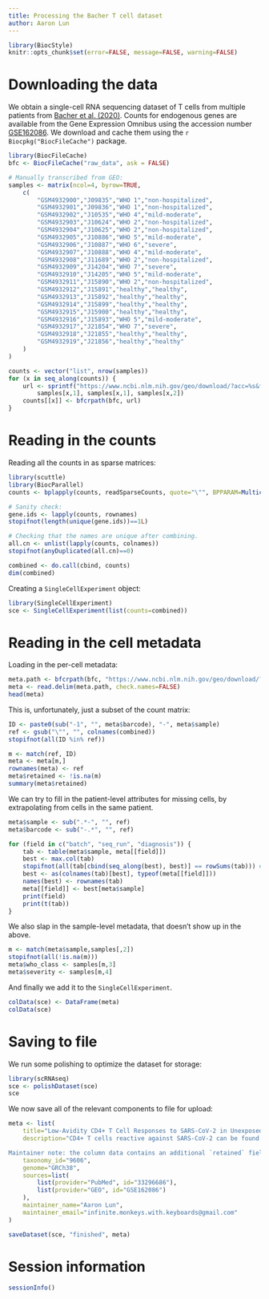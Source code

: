 ```yaml
---
title: Processing the Bacher T cell dataset
author: Aaron Lun
---
```


```r
library(BiocStyle)
knitr::opts_chunk$set(error=FALSE, message=FALSE, warning=FALSE)
```

# Downloading the data

We obtain a single-cell RNA sequencing dataset of T cells from multiple patients from [Bacher et al. (2020)](https://doi.org/10.1016/j.immuni.2020.11.016).
Counts for endogenous genes are available from the Gene Expression Omnibus
using the accession number [GSE162086](https://www.ncbi.nlm.nih.gov/geo/query/acc.cgi?acc=GSE162086).
We download and cache them using the `r Biocpkg("BiocFileCache")` package.

```r
library(BiocFileCache)
bfc <- BiocFileCache("raw_data", ask = FALSE)

# Manually transcribed from GEO:
samples <- matrix(ncol=4, byrow=TRUE, 
    c(
        "GSM4932900","J09835","WHO 1","non-hospitalized",
        "GSM4932901","J09836","WHO 1","non-hospitalized",
        "GSM4932902","J10535","WHO 4","mild-moderate",
        "GSM4932903","J10624","WHO 2","non-hospitalized",
        "GSM4932904","J10625","WHO 2","non-hospitalized",
        "GSM4932905","J10886","WHO 5","mild-moderate",
        "GSM4932906","J10887","WHO 6","severe",
        "GSM4932907","J10888","WHO 4","mild-moderate",
        "GSM4932908","J11689","WHO 2","non-hospitalized",
        "GSM4932909","J14204","WHO 7","severe",
        "GSM4932910","J14205","WHO 5","mild-moderate",
        "GSM4932911","J15890","WHO 2","non-hospitalized",
        "GSM4932912","J15891","healthy","healthy",
        "GSM4932913","J15892","healthy","healthy",
        "GSM4932914","J15899","healthy","healthy",
        "GSM4932915","J15900","healthy","healthy",
        "GSM4932916","J15893","WHO 5","mild-moderate",
        "GSM4932917","J21854","WHO 7","severe",
        "GSM4932918","J21855","healthy","healthy",
        "GSM4932919","J21856","healthy","healthy"
    )
)

counts <- vector("list", nrow(samples))
for (x in seq_along(counts)) {
    url <- sprintf("https://www.ncbi.nlm.nih.gov/geo/download/?acc=%s&format=file&file=%s%%5F%s%%5Fcounts%%2Etsv%%2Egz", 
        samples[x,1], samples[x,1], samples[x,2])
    counts[[x]] <- bfcrpath(bfc, url) 
}
```

# Reading in the counts

Reading all the counts in as sparse matrices:

```r
library(scuttle)
library(BiocParallel)
counts <- bplapply(counts, readSparseCounts, quote="\"", BPPARAM=MulticoreParam())

# Sanity check:
gene.ids <- lapply(counts, rownames)
stopifnot(length(unique(gene.ids))==1L)

# Checking that the names are unique after combining.
all.cn <- unlist(lapply(counts, colnames))
stopifnot(anyDuplicated(all.cn)==0)

combined <- do.call(cbind, counts)
dim(combined)
```

Creating a `SingleCellExperiment` object:

```r
library(SingleCellExperiment)
sce <- SingleCellExperiment(list(counts=combined))
```

# Reading in the cell metadata

Loading in the per-cell metadata:

```r
meta.path <- bfcrpath(bfc, "https://www.ncbi.nlm.nih.gov/geo/download/?acc=GSE162086&format=file&file=GSE162086%5Fseurat%5Fmetadata%2Etsv%2Egz")
meta <- read.delim(meta.path, check.names=FALSE)
head(meta)
```

This is, unfortunately, just a subset of the count matrix:

```r
ID <- paste0(sub("-1", "", meta$barcode), "-", meta$sample)
ref <- gsub("\"", "", colnames(combined))
stopifnot(all(ID %in% ref))

m <- match(ref, ID)
meta <- meta[m,]
rownames(meta) <- ref
meta$retained <- !is.na(m)
summary(meta$retained)
```

We can try to fill in the patient-level attributes for missing cells, by extrapolating from cells in the same patient.

```r
meta$sample <- sub(".*-", "", ref)
meta$barcode <- sub("-.*", "", ref)

for (field in c("batch", "seq_run", "diagnosis")) {
    tab <- table(meta$sample, meta[[field]])
    best <- max.col(tab)
    stopifnot(all(tab[cbind(seq_along(best), best)] == rowSums(tab))) # Checking that there's only one option here.
    best <- as(colnames(tab)[best], typeof(meta[[field]]))
    names(best) <- rownames(tab)
    meta[[field]] <- best[meta$sample]
    print(field)
    print(t(tab))
}
```

We also slap in the sample-level metadata, that doesn't show up in the above.

```r
m <- match(meta$sample,samples[,2])
stopifnot(all(!is.na(m)))
meta$who_class <- samples[m,3]
meta$severity <- samples[m,4]
```

And finally we add it to the `SingleCellExperiment`.

```r
colData(sce) <- DataFrame(meta)
colData(sce)
```

# Saving to file 

We run some polishing to optimize the dataset for storage:

```r
library(scRNAseq)
sce <- polishDataset(sce)
sce
```
 
We now save all of the relevant components to file for upload:

```r
meta <- list(
    title="Low-Avidity CD4+ T Cell Responses to SARS-CoV-2 in Unexposed Individuals and Humans with Severe COVID-19",
    description="CD4+ T cells reactive against SARS-CoV-2 can be found in unexposed individuals, and these are suggested to arise in response to common cold coronavirus (CCCoV) infection. Here, we utilized SARS-CoV-2-reactive CD4+ T cell enrichment to examine the antigen avidity and clonality of these cells, as well as the relative contribution of CCCoV cross-reactivity. SARS-CoV-2-reactive CD4+ memory T cells were present in virtually all unexposed individuals examined, displaying low functional avidity and multiple, highly variable cross-reactivities that were not restricted to CCCoVs. SARS-CoV-2-reactive CD4+ T cells from COVID-19 patients lacked cross-reactivity to CCCoVs, irrespective of strong memory T cell responses against CCCoV in all donors analyzed. In severe but not mild COVID-19, SARS-CoV-2-specific T cells displayed low functional avidity and clonality, despite increased frequencies. Our findings identify low-avidity CD4+ T cell responses as a hallmark of severe COVID-19 and argue against a protective role for CCCoV-reactive T cells in SARS-CoV-2 infection.

Maintainer note: the column data contains an additional `retained` field, indicating whether the cell was listed in the author-supplied metadata. (If not, it was presumably filtered out during their analysis.) We have also taken the liberty of filling in some of the sample-level attributes for the filtered cells by extrapolating from those in the same sample.",
    taxonomy_id="9606",
    genome="GRCh38",
    sources=list(
        list(provider="PubMed", id="33296686"),
        list(provider="GEO", id="GSE162086")
    ),
    maintainer_name="Aaron Lun",
    maintainer_email="infinite.monkeys.with.keyboards@gmail.com"
)

saveDataset(sce, "finished", meta)
```

# Session information {-}

```r
sessionInfo()
```
